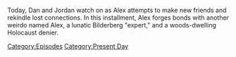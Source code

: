 {{DEFAULTSORT:
    #_EPISODE_0822:June 19, 2023
}}{{Episode
    | title           = June 19, 2023
    | caption         = Listen to this episode on [https://knowledgefight.libsyn.com/822-june-19-2023 Libsyn] [https://open.spotify.com/episode/1soQD888mnvhvkgk9r2MgO Spotify], Read the [[Transcript/822: June 19, 2023|Unofficial Transcript]]
    | episodeNumber   = 822
    | length          = 01:32:13
    | airDate         = June 26, 2023
    | coverageDate    = June 19, 2023
    | episodeType     = [[:Category:Present Day|Present Day]]
    | appearance      = [[Owen Benjamin]], [[Peter Hotez]], [[Daniel Estulin]], [[Alex Rosen]], [[Vladimir Putin]], [[Donald Trump]], [[George Wallace]]
    | previousEpisode = [[821: Jon Ronson Returns]]
    | nextEpisode     = [[823: March 1, 2004]]
}}

{{Stub}}

Today, Dan and Jordan watch on as Alex attempts to make new friends and rekindle lost connections.  In this installment, Alex forges bonds with another weirdo named Alex, a lunatic Bilderberg "expert," and a woods-dwelling Holocaust denier.

[[Category:Episodes]]
[[Category:Present Day]]

